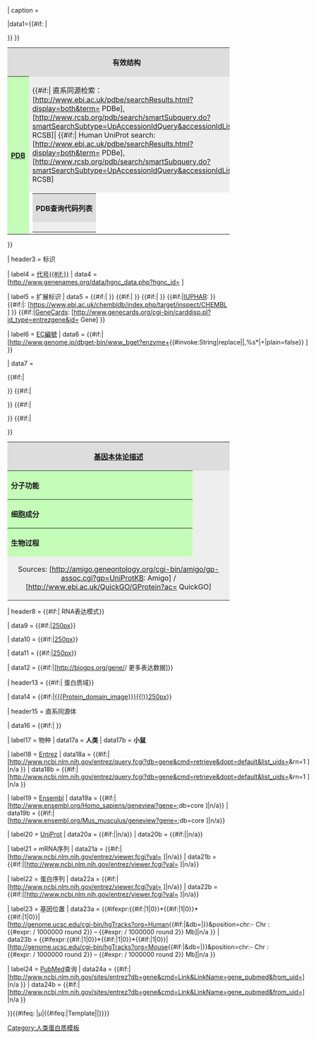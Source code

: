 {{Infobox3cols
| headerstyle = background-color: #ddd
| labelstyle  = background-color: #c3fdb8
| datastyle   = background-color: #eee
| name        = {{{path|}}}

| above       = {{{Name|{{PAGENAME}} }}}
| subheader   = {{{caption|}}}
| image       = {{#if:{{{image|}}}|[[file:{{{image}}}|250px|alt={{{alt|}}}]]}}
| caption     = {{{image_source|}}}

|data1={{#if:{{{PDB|}}}
| <table style="border: none; padding: 0; margin: 0; width: 100%; text-align: left">
<tr style="background-color: #ddd; text-align: center">
<th colspan=2>有效结构</th>
</tr>
<tr>
<th rowspan = "2" style="background-color: #c3fdb8; width:43px">[[蛋白質資料庫|PDB]]</th>
<td colspan = "2" style="background-color: #eee">{{#if:{{{Homologene|}}}|
直系同源检索：[http://www.ebi.ac.uk/pdbe/searchResults.html?display=both&term={{Homologene2PDBe|{{{Homologene}}}}} PDBe], [http://www.rcsb.org/pdb/search/smartSubquery.do?smartSearchSubtype=UpAccessionIdQuery&accessionIdList={{Homologene2uniprot|{{{Homologene}}}}} RCSB]|
{{#if:{{{Hs_Uniprot|}}}|
Human UniProt search: [http://www.ebi.ac.uk/pdbe/searchResults.html?display=both&term={{{Hs_Uniprot}}} PDBe], [http://www.rcsb.org/pdb/search/smartSubquery.do?smartSearchSubtype=UpAccessionIdQuery&accessionIdList=::{{{Hs_Uniprot}}} RCSB]
</td>
}}
}}
</tr>
<tr>
<td>
<table class="collapsible collapsed" style="border: none; padding: 0; margin: 0; width: 100%; text-align: left">
<tr style="background-color: #ddd; text-align: center">
<th colspan=2>PDB查询代码列表</th>
</tr>
<tr>
<td colspan = "2" style="background-color: #eee">
{{{PDB}}}
</td>
</tr>
</table>
</td></tr>
</table>
}}

| header3     = 标识

| label4      = [[国际人类基因组组织|代号{{#if:{{{AltSymbols|}}}}}]]
| data4       = <span class="plainlinks">[http://www.genenames.org/data/hgnc_data.php?hgnc_id={{{HGNCid}}} {{{Symbol}}}]{{{AltSymbols}}}</span>

| label5      = 扩展标识
| data5       = {{#if:{{{OMIM|}}}|{{OMIM5|{{{OMIM}}} }} }} {{#if:{{{MGIid|}}}|{{MGI|{{{MGIid}}} }} }} {{#if:{{{Homologene|}}}|{{Homologene|{{{Homologene}}} }} }} {{#if:{{{IUPHAR|}}}|[[国际基础药理学与临床药理学联合会|IUPHAR]]: {{IUPHAR|{{{Symbol}}} }} }} {{#if:{{{ChEMBL|}}}|{{tsl|en|ChEMBL||ChEMBL}}: <span class="plainlinks">[https://www.ebi.ac.uk/chembldb/index.php/target/inspect/CHEMBL{{{ChEMBL}}} {{{ChEMBL}}}]</span> }} {{#if:{{{Hs_EntrezGene|}}}|[[GeneCards]]: <span class="plainlinks">[http://www.genecards.org/cgi-bin/carddisp.pl?id_type=entrezgene&id={{{Hs_EntrezGene}}} {{{Symbol}}} Gene]</span> }} 

| label6      = [[EC編號]]
| data6       = {{#if:{{{ECnumber|}}}|<span class="plainlinks" style="white-space: nowrap">[http://www.genome.jp/dbget-bin/www_bget?enzyme+{{#invoke:String|replace|{{{ECnumber}}}|,%s*|+|plain=false}} {{{ECnumber}}}]</span>}}

| data7       = <table class="collapsible collapsed" style="border: none; padding: 0; margin: 0; width: 100%; text-align: left">
<tr style="background-color: #ddd; text-align: center">
<th colspan=2>[[基因本体|基因本体论描述]]</th><!-- name of the project Gene Ontology -->
</tr>
{{#if:{{{Function|}}}|
<tr>
<th style="background-color: #c3fdb8"> 分子功能</th>
<td style="background-color: #eee">{{{Function}}}</td>
</tr>
}}
{{#if:{{{Component|}}}|
<tr>
<th style="background-color: #c3fdb8"> 细胞成分</th>
<td style="background-color: #eee">{{{Component}}}</td>
</tr>
}}
{{#if:{{{Process|}}}|
<tr>
<th style="background-color: #c3fdb8"> 生物过程</th>
<td style="background-color: #eee">{{{Process}}}</td>
</tr>
}}
{{#if:{{{Hs_Uniprot|}}}|
<tr>
<td style="background-color: #eee;text-align:center;" colspan="2" >Sources: [http://amigo.geneontology.org/cgi-bin/amigo/gp-assoc.cgi?gp=UniProtKB:{{{Hs_Uniprot}}} Amigo] / [http://www.ebi.ac.uk/QuickGO/GProtein?ac={{{Hs_Uniprot}}} QuickGO]</td></tr>
}}
</table>

| header8     = {{#if:{{{GeneAtlas_image1|}}}| RNA表达模式}}

| data9       = {{#if:{{{GeneAtlas_image1|}}}|[[file:{{{GeneAtlas_image1}}}|250px]]}}

| data10      = {{#if:{{{GeneAtlas_image2|}}}|[[file:{{{GeneAtlas_image2}}}|250px]]}}

| data11      = {{#if:{{{GeneAtlas_image3|}}}|[[file:{{{GeneAtlas_image3}}}|250px]]}}

| data12      = {{#if:{{{GeneAtlas_image1|}}}|<span class="plainlinks">[http://biogps.org/gene/{{{Hs_EntrezGene}}}/ 更多表达数据]</span>}}

| header13    = {{#if:{{{Protein_domain_image|}}}| 蛋白质域}}

| data14      = {{#if:{{{Protein_domain_image|}}}|[[{{{Protein_domain_image}}}{{!}}250px]]}}

| header15    = 直系同源体

| data16      = {{#if:{{{Orthologs|}}}|{{{Orthologs}}} }}

| label17     = 物种
| data17a     = '''人类'''
| data17b     = '''小鼠'''

| label18     = [[Entrez]]
| data18a     = {{#if:{{{Hs_EntrezGene|}}}|<span class="plainlinks" style="white-space: nowrap">[http://www.ncbi.nlm.nih.gov/entrez/query.fcgi?db=gene&cmd=retrieve&dopt=default&list_uids={{{Hs_EntrezGene}}}&rn=1 {{{Hs_EntrezGene}}}]</span>|n/a }}
| data18b     = {{#if:{{{Mm_EntrezGene|}}}|<span class="plainlinks" style="white-space: nowrap">[http://www.ncbi.nlm.nih.gov/entrez/query.fcgi?db=gene&cmd=retrieve&dopt=default&list_uids={{{Mm_EntrezGene}}}&rn=1 {{{Mm_EntrezGene}}}]</span>|n/a }}

| label19     = [[Ensembl]]
| data19a     = {{#if:{{{Hs_Ensembl|}}}|<span class="plainlinks" style="white-space: nowrap">[http://www.ensembl.org/Homo_sapiens/geneview?gene={{{Hs_Ensembl}}};db=core {{{Hs_Ensembl}}}]</span>|n/a}}
| data19b     = {{#if:{{{Mm_Ensembl|}}}|<span class="plainlinks" style="white-space: nowrap">[http://www.ensembl.org/Mus_musculus/geneview?gene={{{Mm_Ensembl}}};db=core {{{Mm_Ensembl}}}]</span>|n/a}}

| label20     = [[UniProt]]
| data20a     = {{#if:{{{Hs_Uniprot|}}}|{{Uniprot|{{{Hs_Uniprot}}}}}|n/a}}
| data20b     = {{#if:{{{Mm_Uniprot|}}}|{{Uniprot|{{{Mm_Uniprot}}}}}|n/a}}

| label21     = mRNA序列
| data21a     = {{#if:{{{Hs_RefseqmRNA|}}}|<span class="plainlinks" style="white-space: nowrap">[http://www.ncbi.nlm.nih.gov/entrez/viewer.fcgi?val={{{Hs_RefseqmRNA}}} {{{Hs_RefseqmRNA}}}]</span>|n/a}}
| data21b     = {{#if:{{{Mm_RefseqmRNA|}}}|<span class="plainlinks" style="white-space: nowrap">[http://www.ncbi.nlm.nih.gov/entrez/viewer.fcgi?val={{{Mm_RefseqmRNA}}} {{{Mm_RefseqmRNA}}}]</span>|n/a}}

| label22     =  蛋白序列
| data22a     = {{#if:{{{Hs_RefseqProtein|}}}|<span class="plainlinks" style="white-space: nowrap">[http://www.ncbi.nlm.nih.gov/entrez/viewer.fcgi?val={{{Hs_RefseqProtein}}} {{{Hs_RefseqProtein}}}]</span>|n/a}}
| data22b     = {{#if:{{{Mm_RefseqProtein|}}}|<span class="plainlinks" style="white-space: nowrap">[http://www.ncbi.nlm.nih.gov/entrez/viewer.fcgi?val={{{Mm_RefseqProtein}}} {{{Mm_RefseqProtein}}}]</span>|n/a}}

| label23     = 基因位置
| data23a     = {{#ifexpr:{{#if:{{{Hs_GenLoc_chr|}}}|1|0}}*{{#if:{{{Hs_GenLoc_start|}}}|1|0}}*{{#if:{{{Hs_GenLoc_end|}}}|1|0}}|<span class="plainlinks" style="white-space: nowrap">[http://genome.ucsc.edu/cgi-bin/hgTracks?org=Human{{#if:{{{Hs_GenLoc_db|}}}|&db={{{Hs_GenLoc_db}}}|}}&position=chr{{{Hs_GenLoc_chr}}}:{{{Hs_GenLoc_start}}}-{{{Hs_GenLoc_end}}} Chr {{{Hs_GenLoc_chr}}}:<br />{{#expr:{{{Hs_GenLoc_start}}} / 1000000 round 2}} – {{#expr:{{{Hs_GenLoc_end}}} / 1000000 round 2}} Mb]</span>|n/a }}
| data23b     = {{#ifexpr:{{#if:{{{Mm_GenLoc_chr|}}}|1|0}}*{{#if:{{{Mm_GenLoc_start|}}}|1|0}}*{{#if:{{{Mm_GenLoc_end|}}}|1|0}}|<span class="plainlinks" style="white-space: nowrap">[http://genome.ucsc.edu/cgi-bin/hgTracks?org=Mouse{{#if:{{{Mm_GenLoc_db|}}}|&db={{{Mm_GenLoc_db}}}|}}&position=chr{{{Mm_GenLoc_chr}}}:{{{Mm_GenLoc_start}}}-{{{Mm_GenLoc_end}}} Chr {{{Mm_GenLoc_chr}}}:<br />{{#expr:{{{Mm_GenLoc_start}}} / 1000000 round 2}} – {{#expr:{{{Mm_GenLoc_end}}} / 1000000 round 2}} Mb]</span>|n/a }}

| label24     = [[PubMed]]查询
| data24a     = {{#if:{{{Hs_EntrezGene|}}}|<span class="plainlinks" style="white-space: nowrap">[http://www.ncbi.nlm.nih.gov/sites/entrez?db=gene&cmd=Link&LinkName=gene_pubmed&from_uid={{{Hs_EntrezGene}}}]</span>|n/a }}
| data24b     = {{#if:{{{Mm_EntrezGene|}}}|<span class="plainlinks" style="white-space: nowrap">[http://www.ncbi.nlm.nih.gov/sites/entrez?db=gene&cmd=Link&LinkName=gene_pubmed&from_uid={{{Mm_EntrezGene}}}]</span>|n/a }}

}}<includeonly>{{#ifeq: {{{category|μ}}}|μ|{{#ifeq:{{NAMESPACE}}|Template|[[Category:人类蛋白质模板]]|{{Main other|[[Category:人类蛋白质]]}}}}}}</includeonly><noinclude>{{documentation}}</noinclude>